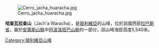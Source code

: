 [[Image:Cerro_jacha_huaracha.jpg|right]]

{{Coord|14|52|12|S|69|7|22|W|display=title}}

'''哈查瓦拉查山'''（Jach'a Waracha），是[[玻利維亞|玻利維亞]]的山峰，位於該國西部[[拉巴斯省_(玻利維亞)|拉巴斯省]]，屬於[[安第斯山脈|安第斯山脈]]中[[阿波洛班巴山脈|阿波洛班巴山脈]]的一部分，該山峰海拔高度5,540米。

{{Bolivia-geo-stub}}
[[Category:玻利維亞山峰|Category:玻利維亞山峰]]